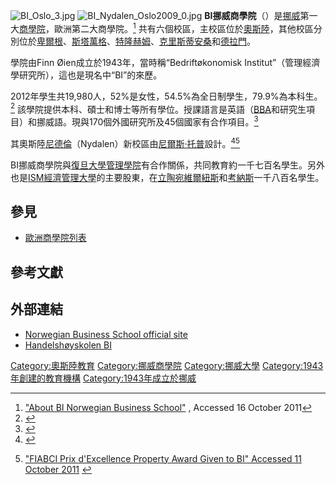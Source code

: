 {{Infobox University
| name =BI Norwegian Business School
| native_name =Handelshøyskolen BI
| latin_name =
| image = 
| logo = BI LOGO.PNG
| motto =
| established =1943
| type =私立大學學院
| Principal = [[Tom_Colbjørnsen|Tom Colbjørnsen]]教授
| students =20,049
| staff =797
| city =[[奧斯陸|奧斯陸]]
| country =[[挪威|挪威]]
| campus =
| affiliations =[[EFMD|EFMD]]
| accreditation=[[EQUIS|EQUIS]]
| website =[http://www.bi.no/ www.bi.no]
}}

[[File:BI_Oslo_3.jpg|thumb]]
[[File:BI_Nydalen_Oslo2009_0.jpg|right]]
'''BI挪威商學院'''（{{lang-no|Handelshøyskolen BI}}）是[[挪威|挪威]]第一大[[商學院|商學院]]，歐洲第二大商學院。<ref>[http://www.bi.no/en/About-BI/The-organisation/ "About BI Norwegian Business School" ] {{Wayback|url=http://www.bi.no/en/About-BI/The-organisation/ |date=20131009004536 }}, Accessed 16 October 2011</ref> 共有六個校區，主校區位於[[奧斯陸|奧斯陸]]，其他校區分別位於[[卑爾根|卑爾根]]、[[斯塔萬格|斯塔萬格]]、[[特隆赫姆|特隆赫姆]]、[[克里斯蒂安桑|克里斯蒂安桑]]和[[德拉門|德拉門]]。

學院由Finn Øien成立於1943年，當時稱“Bedriftøkonomisk Institut”（管理經濟學研究所），這也是現名中“BI”的來歷。

2012年學生共19,980人，52%是女性，54.5%為全日制學生，79.9%為本科生。<ref>{{Cite web |url=http://www.bi.edu/about-bi/Press-info/annual-report1/students/ |title="About BI Norwegian Business School". Retrieved 22 August 2012 |accessdate=2013年10月15日 |archive-date=2015年11月27日 |archive-url=https://web.archive.org/web/20151127030015/http://www.bi.edu/about-bi/Press-info/annual-report1/students/ |dead-url=yes }}</ref> 該學院提供本科、碩士和博士等所有學位。授課語言是英語（[[工商管理學學士|BBA]]和研究生項目）和挪威語。現與170個外國研究所及45個國家有合作項目。<ref>{{Cite web |url=http://www.bi.no/no/Om-BI/Organisasjon |title={{no icon}}"About BI Norwegian Business School". Retrieved 11 October 2011 |accessdate=2013年10月15日 |archive-date=2013年10月5日 |archive-url=https://web.archive.org/web/20131005163231/http://www.bi.no/no/Om-BI/Organisasjon/ |dead-url=no }}</ref>

其奧斯陸[[尼德倫|尼德倫]]（Nydalen）新校區由[[尼爾斯·托普|尼爾斯·托普]]設計。<ref>{{Cite web |url=http://www.fiabciprix.com/past-winners/2008.html |title="FIABCI Prix d'Excellence Winners 2008" Accessed 11 October 2011 |accessdate=2013年10月15日 |archive-date=2011年11月22日 |archive-url=https://web.archive.org/web/20111122104420/http://www.fiabciprix.com/past-winners/2008.html |dead-url=no }}</ref><ref>{{no icon}} [http://www.aftenposten.no/kul_und/article2453650.ece "FIABCI Prix d'Excellence Property Award Given to BI" Accessed 11 October 2011] {{Wayback|url=http://www.aftenposten.no/kul_und/article2453650.ece |date=20080530143807 }}</ref>

BI挪威商學院與[[復旦大學管理學院|復旦大學管理學院]]有合作關係，共同教育約一千七百名學生。另外也是[[ISM經濟管理大學|ISM經濟管理大學]]的主要股東，在[[立陶宛|立陶宛]][[維爾紐斯|維爾紐斯]]和[[考納斯|考納斯]]一千八百名學生。

==參見==
* [[歐洲商學院列表|歐洲商學院列表]]

==參考文獻==
{{reflist}}

==外部連結==
* [https://web.archive.org/web/20170603210949/https://www.bi.edu/%7Cbi/ Norwegian Business School official site]
* [http://www.bi.no/ Handelshøyskolen BI]{{Wayback|url=http://www.bi.no/ |date=20131014202241 }}

{{coord|59|56|55.37|N|10|46|5.21|E|type:edu|display=title}}

{{Norwegian_Educational_Institutions}}
{{normdaten}}
{{DEFAULTSORT:BI Norwegian Business School}}
[[Category:奧斯陸教育|Category:奧斯陸教育]]
[[Category:挪威商學院|Category:挪威商學院]]
[[Category:挪威大學|Category:挪威大學]]
[[Category:1943年創建的教育機構|Category:1943年創建的教育機構]]
[[Category:1943年成立於挪威|Category:1943年成立於挪威]]